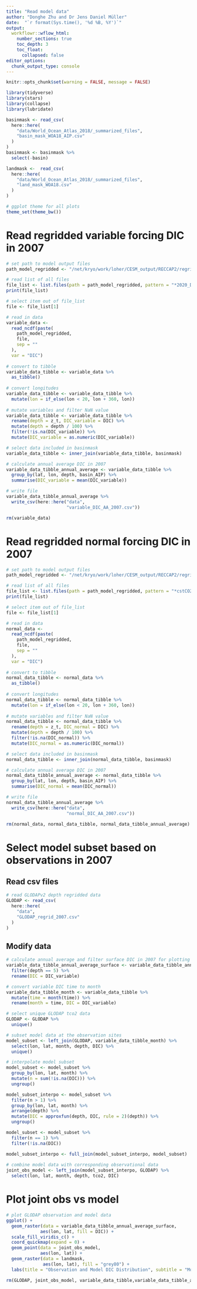 ```yaml
---
title: "Read model data"
author: "Donghe Zhu and Dr Jens Daniel Müller"
date:  "`r format(Sys.time(), '%d %B, %Y')`"
output: 
  workflowr::wflow_html:
    number_sections: true
    toc_depth: 3
    toc_float:
      collapsed: false
editor_options:
  chunk_output_type: console
---
```


```r
knitr::opts_chunk$set(warning = FALSE, message = FALSE)
```

```r
library(tidyverse)
library(stars)
library(collapse)
library(lubridate)
```

```r

basinmask <- read_csv(
  here::here(
    "data/World_Ocean_Atlas_2018/_summarized_files",
    "basin_mask_WOA18_AIP.csv"
  )
)
basinmask <- basinmask %>%
  select(-basin)

landmask <-  read_csv(
  here::here(
    "data/World_Ocean_Atlas_2018/_summarized_files",
    "land_mask_WOA18.csv"
  )
)

```

```r
# ggplot theme for all plots
theme_set(theme_bw())
```

# Read regridded variable forcing DIC in 2007

```r

# set path to model output files
path_model_regridded <- "/net/kryo/work/loher/CESM_output/RECCAP2/regridded/"

# read list of all files
file_list <- list.files(path = path_model_regridded, pattern = "*2020_DIC_2007.nc")
print(file_list)

# select item out of file_list
file <- file_list[1]

# read in data
variable_data <-
  read_ncdf(paste(
    path_model_regridded,
    file,
    sep = ""
  ),
  var = "DIC")
  
# convert to tibble
variable_data_tibble <- variable_data %>%
  as_tibble()
  
# convert longitudes
variable_data_tibble <- variable_data_tibble %>%
  mutate(lon = if_else(lon < 20, lon + 360, lon))
  
# mutate variables and filter NaN value
variable_data_tibble <- variable_data_tibble %>%
  rename(depth = z_t, DIC_variable = DIC) %>%
  mutate(depth = depth / 100) %>%
  filter(!is.na(DIC_variable)) %>%
  mutate(DIC_variable = as.numeric(DIC_variable))

# select data included in basinmask
variable_data_tibble <- inner_join(variable_data_tibble, basinmask) 

# calculate annual average DIC in 2007
variable_data_tibble_annual_average <- variable_data_tibble %>%
  group_by(lat, lon, depth, basin_AIP) %>%
  summarise(DIC_variable = mean(DIC_variable))

# write file
variable_data_tibble_annual_average %>%
  write_csv(here::here("data",
                       "variable_DIC_AA_2007.csv"))

rm(variable_data)

```

# Read regridded normal forcing DIC in 2007

```r

# set path to model output files
path_model_regridded <- "/net/kryo/work/loher/CESM_output/RECCAP2/regridded/"

# read list of all files
file_list <- list.files(path = path_model_regridded, pattern = "*cstCO2_DIC_2007.nc")
print(file_list)

# select item out of file_list
file <- file_list[1]

# read in data
normal_data <-
  read_ncdf(paste(
    path_model_regridded,
    file,
    sep = ""
  ),
  var = "DIC")
  
# convert to tibble
normal_data_tibble <- normal_data %>%
  as_tibble()
  
# convert longitudes
normal_data_tibble <- normal_data_tibble %>%
  mutate(lon = if_else(lon < 20, lon + 360, lon))
  
# mutate variables and filter NaN value
normal_data_tibble <- normal_data_tibble %>%
  rename(depth = z_t, DIC_normal = DIC) %>%
  mutate(depth = depth / 100) %>%
  filter(!is.na(DIC_normal)) %>%
  mutate(DIC_normal = as.numeric(DIC_normal))

# select data included in basinmask
normal_data_tibble <- inner_join(normal_data_tibble, basinmask) 

# calculate annual average DIC in 2007
normal_data_tibble_annual_average <- normal_data_tibble %>%
  group_by(lat, lon, depth, basin_AIP) %>%
  summarise(DIC_normal = mean(DIC_normal))

# write file
normal_data_tibble_annual_average %>%
  write_csv(here::here("data",
                       "normal_DIC_AA_2007.csv"))

rm(normal_data, normal_data_tibble, normal_data_tibble_annual_average)

```


# Select model subset based on observations in 2007


## Read csv files

```r

# read GLODAPv2 depth regridded data
GLODAP <- read_csv(
  here::here(
    "data",
    "GLODAP_regrid_2007.csv"
  )
)

```

## Modify data

```r

# calculate annual average and filter surface DIC in 2007 for plotting
variable_data_tibble_annual_average_surface <- variable_data_tibble_annual_average %>%
  filter(depth == 5) %>%
  rename(DIC = DIC_variable)

# convert variable DIC time to month
variable_data_tibble_month <- variable_data_tibble %>%
  mutate(time = month(time)) %>%
  rename(month = time, DIC = DIC_variable)

# select unique GLODAP tco2 data
GLODAP <- GLODAP %>%
  unique()

# subset model data at the observation sites
model_subset <- left_join(GLODAP, variable_data_tibble_month) %>%
  select(lon, lat, month, depth, DIC) %>%
  unique()

# interpolate model subset
model_subset <- model_subset %>%
  group_by(lon, lat, month) %>% 
  mutate(n = sum(!is.na(DIC))) %>% 
  ungroup()

model_subset_interpo <- model_subset %>%
  filter(n > 1) %>%
  group_by(lon, lat, month) %>%
  arrange(depth) %>%
  mutate(DIC = approxfun(depth, DIC, rule = 2)(depth)) %>%
  ungroup()

model_subset <- model_subset %>%
  filter(n == 1) %>%
  filter(!is.na(DIC))

model_subset_interpo <- full_join(model_subset_interpo, model_subset)
  
# combine model data with corresponding observational data
joint_obs_model <- left_join(model_subset_interpo, GLODAP) %>%
  select(lon, lat, month, depth, tco2, DIC)

```

# Plot joint obs vs model

```r

# plot GLODAP observation and model data
ggplot() + 
  geom_raster(data = variable_data_tibble_annual_average_surface,
             aes(lon, lat, fill = DIC)) +
  scale_fill_viridis_c() +
  coord_quickmap(expand = 0) +
  geom_point(data = joint_obs_model,
             aes(lon, lat)) +
  geom_raster(data = landmask,
              aes(lon, lat), fill = "grey80") +
  labs(title = "Observation and Model DIC Distribution", subtitle = "Model DIC Depth: 5m | Annual Average", x = "Longitude", y = "Latitude", fill = "DIC [mmol/m3]") 

rm(GLODAP, joint_obs_model, variable_data_tibble,variable_data_tibble_annual_average,  variable_data_tibble_annual_average_surface, variable_data_tibble_month, model_subset, model_subset_interpo)

```
